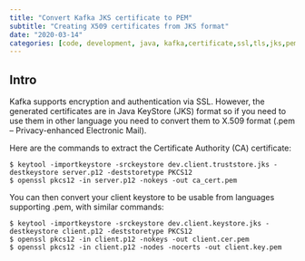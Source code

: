 ```yaml
---
title: "Convert Kafka JKS certificate to PEM"
subtitle: "Creating X509 certificates from JKS format"
date: "2020-03-14"
categories: [code, development, java, kafka,certificate,ssl,tls,jks,pem]
---
```

## Intro

Kafka supports encryption and authentication via SSL. However, the generated certificates are in Java KeyStore (JKS) format so if you need to use them in other language you need to convert them to X.509 format (.pem – Privacy-enhanced Electronic Mail).

Here are the commands to extract the Certificate Authority (CA) certificate:
```
$ keytool -importkeystore -srckeystore dev.client.truststore.jks -destkeystore server.p12 -deststoretype PKCS12
$ openssl pkcs12 -in server.p12 -nokeys -out ca_cert.pem

```

You can then convert your client keystore to be usable from languages supporting .pem, with similar commands:

```
$ keytool -importkeystore -srckeystore dev.client.keystore.jks -destkeystore client.p12 -deststoretype PKCS12
$ openssl pkcs12 -in client.p12 -nokeys -out client.cer.pem
$ openssl pkcs12 -in client.p12 -nodes -nocerts -out client.key.pem
```